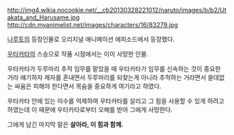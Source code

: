 http://img4.wikia.nocookie.net/__cb20130328221012/naruto/images/b/b2/Utakata_and_Harusame.jpg
http://cdn.myanimelist.net/images/characters/16/83279.jpg

[[나루토]]의 등장인물로 오리지널 애니메이션 에피소드에서 등장했다.

[[우타카타]]의 스승으로 작품 시점에서는 이미 사망한 인물. 

우타카타가 두루마리 추적 임무를 맡았을 때 우타카타가 임무를 신속하는 것이 중요한 거라 얘기하자 제자를 혼내면서 두루마리를 되찾는게 아니라 추적하는 거라면서 쓸데없는 싸움은 피해야 한다면서 목숨을 중요하게 여기라고 하였다.

우타카타 안에 있는 미수를 억제하여 우타카타를 살리고 그 힘을 사용할 수 있게 하려고 하였는데 이 때문에 우타카타로부터 오해를 받아 그에게 사망한다. 

그에게 남긴 마지막 말은 '''살아라, 이 힘과 함께.'''

